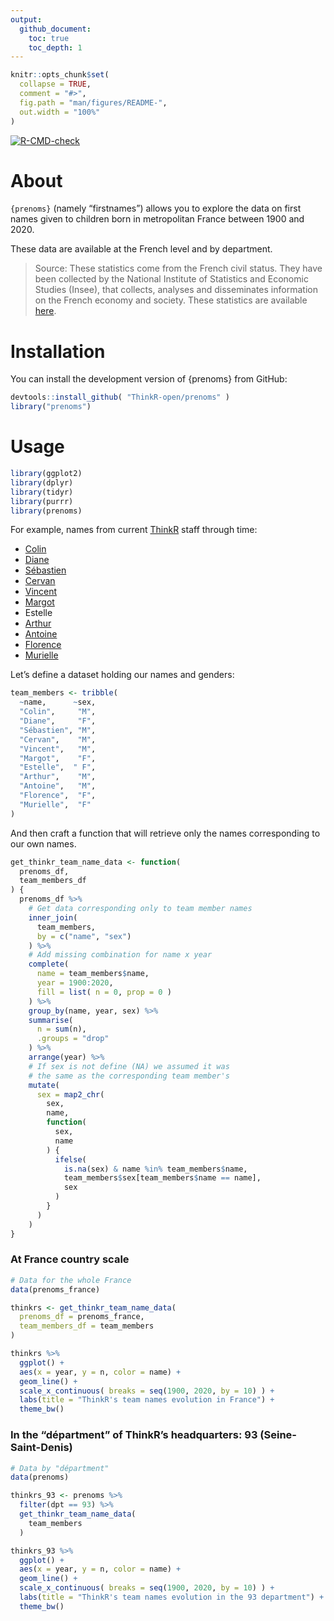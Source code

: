 ```yaml
---
output: 
  github_document:
    toc: true
    toc_depth: 1
---
```


<!-- README.md is generated from README.Rmd. Please edit that file -->

```r
knitr::opts_chunk$set(
  collapse = TRUE,
  comment = "#>",
  fig.path = "man/figures/README-",
  out.width = "100%"
)
```
<!-- badges: start -->
[![R-CMD-check](https://github.com/ThinkR-open/prenoms/workflows/R-CMD-check/badge.svg)](https://github.com/ThinkR-open/prenoms/actions)
<!-- badges: end -->

# About

`{prenoms}` (namely "firstnames") allows you to explore the data on first names given to children born in metropolitan France between 1900 and 2020.

These data are available at the French level and by department.

> Source: These statistics come from the French civil status. They have been collected by the National
Institute of Statistics and Economic Studies (Insee), that collects, analyses and disseminates
information on the French economy and society. These statistics are available
[here](https://www.insee.fr/fr/statistiques/2540004#documentation).

# Installation

You can install the development version of {prenoms} from GitHub:

```r
devtools::install_github( "ThinkR-open/prenoms" )
library("prenoms")
```

# Usage

```r
library(ggplot2)
library(dplyr)
library(tidyr)
library(purrr)
library(prenoms)
```

For example, names from current [ThinkR](https://thinkr.fr) staff through time:

* [Colin](https://github.com/colinfay)
* [Diane](https://github.com/DianeBeldame)
* [Sébastien](https://github.com/statnmap)
* [Cervan](https://github.com/Cervangirard)
* [Vincent](https://github.com/VincentGuyader)
* [Margot](https://github.com/MargotBr)
* Estelle
* [Arthur](https://github.com/ArthurData)
* [Antoine](https://github.com/ALanguillaume)
* [Florence](https://github.com/FlorenceMounier)
* [Murielle](https://github.com/MurielleDelmotte)

Let's define a dataset holding our names and genders:

```r
team_members <- tribble(
  ~name,      ~sex, 
  "Colin",     "M", 
  "Diane",     "F", 
  "Sébastien", "M", 
  "Cervan",    "M", 
  "Vincent",   "M", 
  "Margot",    "F",
  "Estelle",  " F",
  "Arthur",    "M", 
  "Antoine",   "M", 
  "Florence",  "F",
  "Murielle",  "F"
)
```

And then craft a function that will retrieve only the names corresponding to our own names.

```r
get_thinkr_team_name_data <- function(
  prenoms_df, 
  team_members_df
) {
  prenoms_df %>% 
    # Get data corresponding only to team member names
    inner_join(
      team_members, 
      by = c("name", "sex")
    ) %>%
    # Add missing combination for name x year 
    complete(
      name = team_members$name,
      year = 1900:2020,
      fill = list( n = 0, prop = 0 )
    ) %>% 
    group_by(name, year, sex) %>%
    summarise(
      n = sum(n),
      .groups = "drop"
    ) %>%
    arrange(year) %>% 
    # If sex is not define (NA) we assumed it was
    # the same as the corresponding team member's
    mutate(
      sex = map2_chr(
        sex,
        name,
        function(
          sex,
          name
        ) {
          ifelse(
            is.na(sex) & name %in% team_members$name,
            team_members$sex[team_members$name == name],
            sex
          )
        }
      )
    )
}
```

### At France country scale

```r
# Data for the whole France
data(prenoms_france)

thinkrs <- get_thinkr_team_name_data(
  prenoms_df = prenoms_france,
  team_members_df = team_members
)
```

```r
thinkrs %>%
  ggplot() +
  aes(x = year, y = n, color = name) +
  geom_line() +
  scale_x_continuous( breaks = seq(1900, 2020, by = 10) ) +
  labs(title = "ThinkR's team names evolution in France") +
  theme_bw()
```

### In the "départment" of ThinkR's headquarters: 93 (Seine-Saint-Denis)

```r
# Data by "départment"
data(prenoms)

thinkrs_93 <- prenoms %>%   
  filter(dpt == 93) %>%
  get_thinkr_team_name_data(
    team_members
  )
```

```r
thinkrs_93 %>%
  ggplot() +
  aes(x = year, y = n, color = name) +
  geom_line() +
  scale_x_continuous( breaks = seq(1900, 2020, by = 10) ) +
  labs(title = "ThinkR's team names evolution in the 93 department") +
  theme_bw()
```

